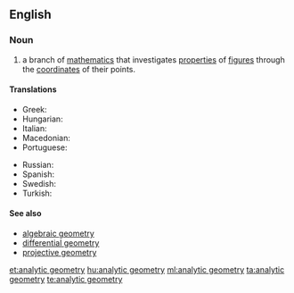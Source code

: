 ==English==

===Noun===
{{wikipedia}}
{{en-noun|head=[[analytic]] [[geometry]]|-}}

# {{context|geometry|lang=en}} a branch of [[mathematics]] that investigates [[properties]] of [[figure]]s through the [[coordinate]]s of their points.

====Translations====
{{trans-top|branch of mathematics}}
* Greek: {{t|el|αναλυτική γεωμετρία|f}}
* Hungarian: {{t+|hu|analitikus geometria}}
* Italian: {{t+|it|geometria analitica|f}}
* Macedonian: {{t|mk|аналитичка геометрија|f|tr=analítička geométrija}}
* Portuguese: {{t|pt|geometria analítica|f}}
{{trans-mid}}
* Russian: {{t|ru|аналити́ческая геоме́трия|f}}
* Spanish: {{t|es|geometría analítica|f}}
* Swedish: {{t|sv|analytisk geometri|c}}
* Turkish: {{t|tr|analitik geometri}}
{{trans-bottom}}

====See also====
* [[algebraic geometry]]
* [[differential geometry]]
* [[projective geometry]]

[[et:analytic geometry]]
[[hu:analytic geometry]]
[[ml:analytic geometry]]
[[ta:analytic geometry]]
[[te:analytic geometry]]